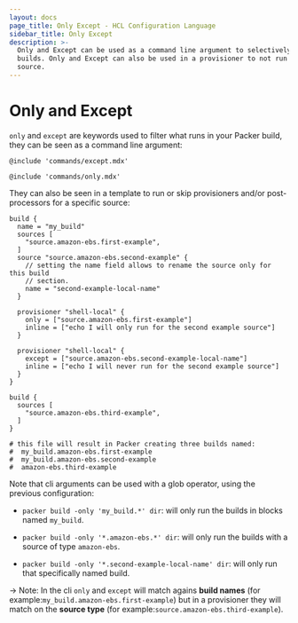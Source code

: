 ```yaml
---
layout: docs
page_title: Only Except - HCL Configuration Language
sidebar_title: Only Except
description: >-
  Only and Except can be used as a command line argument to selectively run
  builds. Only and Except can also be used in a provisioner to not run it for a
  source.
---
```


# Only and Except

`only` and `except` are keywords used to filter what runs in your Packer build,
they can be seen as a command line argument:

`@include 'commands/except.mdx'`

`@include 'commands/only.mdx'`

They can also be seen in a template to run or skip provisioners and/or
post-processors for a specific source:

```hcl
build {
  name = "my_build"
  sources [
    "source.amazon-ebs.first-example",
  ]
  source "source.amazon-ebs.second-example" {
    // setting the name field allows to rename the source only for this build
    // section.
    name = "second-example-local-name"
  }

  provisioner "shell-local" {
    only = ["source.amazon-ebs.first-example"]
    inline = ["echo I will only run for the second example source"]
  }

  provisioner "shell-local" {
    except = ["source.amazon-ebs.second-example-local-name"]
    inline = ["echo I will never run for the second example source"]
  }
}

build {
  sources [
    "source.amazon-ebs.third-example",
  ]
}

# this file will result in Packer creating three builds named:
#  my_build.amazon-ebs.first-example
#  my_build.amazon-ebs.second-example
#  amazon-ebs.third-example
```

Note that cli arguments can be used with a glob operator, using the previous
configuration:

* `packer build -only 'my_build.*' dir`: will only run the builds in blocks
  named `my_build`.

* `packer build -only '*.amazon-ebs.*' dir`: will only run the builds with a
source of type `amazon-ebs`.

* `packer build -only '*.second-example-local-name' dir`: will only run that
specifically named build.

-> Note: In the cli `only` and `except` will match agains **build names** (for
  example:`my_build.amazon-ebs.first-example`) but in a provisioner they will
  match on the **source type** (for example:`source.amazon-ebs.third-example`).
